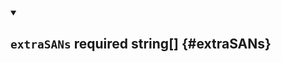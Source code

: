 


<details className="config-field" data-expandable="false" open>
<summary>

## `extraSANs` <span className="config-field-required" data-required="true">required</span> <span className="config-field-type">string[]</span> <span className="config-field-default"></span> <span className="config-field-enum"></span> {#extraSANs}



</summary>



</details>
